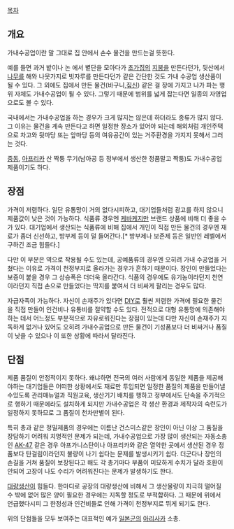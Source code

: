 [[목차]]
== 개요 ==
가내수공업이란 말 그대로 집 안에서 손수 물건을 만드는걸 뜻한다.

예를 들면 과거 밭이나 논 에서 볕단을 모아다가 [[초가집]]의 [[지붕]]을 만든다던가, 뒷산에서 [[나무]]를 해와 나뭇가지로 빗자루를 만든다던가 같은 간단한 것도 가내 수공업 생산품이 될 수 있다. 그 외에도 집에서 만든 물건(바구니,[[짚신]]) 같은 걸 장에 가지고 나가 파는 행위 자체도 가내수공업이 될 수 있다. 그렇기 때문에 범위를 넓게 잡는다면 일종의 자영업 으로도 볼 수 있다.

국내에서는 가내수공업을 하는 경우가 크게 많지는 않은데 하더라도 종류가 많지 않다. 그 이유는 물건을 계속 만든다고 하면 일정한 장소가 있어야 되는데 해외처럼 개인주택으로 차고와 뒷마당 또는 앞마당 등의 여유공간이 있는 거주환경을 가지지 못해서 그러는 것다.

[[중동]], [[아프리카]] 산 짝퉁 무기(남아공 등 정부에서 생산한 정품말고 짝퉁)도 가내수공업 제품이기도 하다.

== 장점 ==
가격이 저렴하다. 일단 유통망이 거의 없다시피하고, 대기업들처럼 광고를 하지 않으니 제품값이 낮은 것이 가능하다. 식품류 경우엔 [[케바케]]지만 브랜드 상품에 비해 더 좋을 수가 있다. 대기업에서 생산되는 식품류에 비해 집에서 개인이 직접 만든 물건의 경우엔 재료가 좀더 신선하고, 방부제 등이 덜 들어간다.[* 방부제나 보존제 등은 일반인 레벨에서 구하긴 조금 힘들다.]

다만 이 부분은 역으로 작용될 수도 있는데, 공예품류의 경우엔 오히려 가내 수공업을 거쳤다는 이유로 가격이 천정부지로 올라가는 경우가 흔하기 때문이다. 장인이 만들었다는 보증이 붙을 경우 그 상승폭은 더더욱 올라간다. 식품의 경우에도 유기농이라던지 천연이라던지 직접 손으로 만들었다는 딱지를 붙여서 더 비싸게 팔리는 경우도 많다.

자급자족이 가능하다. 자신이 손재주가 있다면 [[DIY]]로 훨씬 저렴한 가격에 필요한 물건을 직접 만들어 인건비나 유통비를 절약할 수도 있다. 전적으로 대형 유통망에 의존해야 하는 데서 어느정도 부분적으로 자유로워진다는 장점이 있는데 다만 자신이 손재주가 지독하게 없거나 있어도 오히려 가내수공업으로 만든 물건이 기성품보다 더 비싸거나 품질이 낮을 수 있으나 이 또한 상황에 따라서 달라진다.

== 단점 ==
제품 품질이 안정적이지 못하다. 왜냐하면 전국의 여러 사람에게 동일한 제품을 제공해야하는 대기업들은 어떠한 상황에서도 재료만 투입되면 일정한 품질의 제품을 만들어낼수있도록 관리매뉴얼과 직원교육, 생산기기 배치를 행하고 정부에서도 단속을 주기적으로 행하기 때문에라도 설치하게 되지만 가내수공업은 각 생산 환경과 제작자의 숙련도가 일정하지 못하므로 그 품질이 천차만별이 된다.

특히 총과 같은 정밀제품의 경우에는 이름난 건스미스같은 장인이 아닌 이상 그 품질을 장담하기 어려워 치명적인 문제가 되는데, 가내수공업으로 가장 많이 생산되는 자동소총인 [[AK-47]] 같은 경우 아프가니스탄이나 아프리카와 같은 열악한 곳에서 생산된 경우 정품보다 탄걸림이라던지 불량이 나기 쉽다는 문제를 발생시키기 쉽다. 더군다나 장인의 손길을 거쳐 품질이 보장된다고 해도 각 총기마다 부품이 미묘하게 수치가 달라 호환이 안되어 고장이 나도 수리가 어려워진다는 문제가 발생하기도 한다. 

[[대량생산]]이 힘들다. 한마디로 공장의 대량생산에 비해서 그 생산물량이 지극히 떨어질 수 밖에 없어 많은 양이 필요한 경우에는 지독할 정도로 부적합하다. 그 때문에 위에서 언급했다시피 그 한정성과 인건비들로 인해 가격이 천정부지로 뛰게 되기도 한다.

위의 단점들을 모두 보여주는 대표적인 예가 [[일본군]]의 [[아리사카]] 소총.
